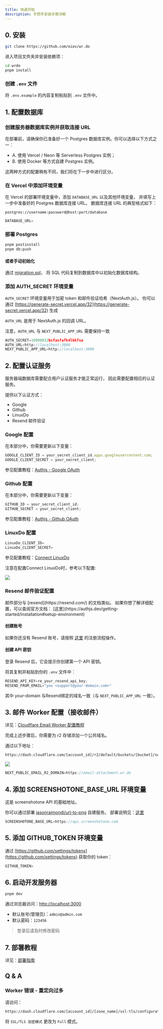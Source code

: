 ```yaml
---
title: 快速开始
description: 手把手安装步骤详解
---
```


<DocsLang en="/docs/developer/quick-start" zh="/docs/developer/quick-start-zh" />

## 0. 安装

```bash
git clone https://github.com/oiov/wr.do
````

进入项目文件夹并安装依赖项：

```bash
cd wrdo
pnpm install
```

### 创建 `.env` 文件

将 `.env.example` 的内容复制粘贴到 `.env` 文件中。

## 1. 配置数据库

### 创建服务器数据库实例并获取连接 URL

在部署前，请确保你已准备好一个 Postgres 数据库实例。你可以选择以下方式之一：

* A. 使用 Vercel / Neon 等 Serverless Postgres 实例；
* B. 使用 Docker 等方式自建 Postgres 实例。

这两种方式的配置稍有不同，我们将在下一步中进行区分。

### 在 Vercel 中添加环境变量

在 Vercel 的部署环境变量中，添加 `DATABASE_URL` 以及其他环境变量，
并填写上一步中准备好的 Postgres 数据库连接 URL。
数据库连接 URL 的典型格式如下：

`postgres://username:password@host:port/database`

```js title=".env"
DATABASE_URL=
```

### 部署 Postgres

```bash
pnpm postinstall
pnpm db:push
```

#### 或者手动初始化

通过 [migration.sql](https://github.com/oiov/wr.do/blob/main/prisma/migrations)，
将 SQL 代码复制到数据库中以初始化数据库结构。

### 添加 AUTH_SECRET 环境变量

`AUTH_SECRET` 环境变量用于加密 token 和邮件验证哈希（NextAuth.js）。
你可以通过 [https://generate-secret.vercel.app/32](https://generate-secret.vercel.app/32) 生成

`AUTH_URL` 是用于 NextAuth.js 的回调 URL。

注意，`AUTH_URL` 与 `NEXT_PUBLIC_APP_URL` 需要保持一致

```js title=".env"
AUTH_SECRET=10000032bsfasfafk4lkkfsa
AUTH_URL=http://localhost:3000
NEXT_PUBLIC_APP_URL=http://localhost:3000
```

## 2. 配置认证服务

服务器端数据库需要配合用户认证服务才能正常运行，
因此需要配置相应的认证服务。

提供以下认证方式：

* Google
* Github
* LinuxDo
* Resend 邮件验证

### Google 配置

在本部分中，你需要更新以下变量：

```js title=".env"
GOOGLE_CLIENT_ID = your_secret_client_id.apps.googleusercontent.com;
GOOGLE_CLIENT_SECRET = your_secret_client;
```

参见配置教程：[Authjs - Google OAuth](https://authjs.dev/getting-started/providers/google)

### Github 配置

在本部分中，你需要更新以下变量：

```js title=".env"
GITHUB_ID = your_secret_client_id;
GITHUB_SECRET = your_secret_client;
```

参见配置教程：[Authjs - Github OAuth](https://authjs.dev/getting-started/providers/github)

### LinuxDo 配置

```js title=".env"
LinuxDo_CLIENT_ID=
LinuxDo_CLIENT_SECRET=
```

参见配置教程：[Connect LinuxDo](https://connect.linux.do)

注意在配置Connect LinuxDo时，参考以下配置: 

![](/_static/docs/linuxdo-connect.png)

### Resend 邮件验证配置

<Callout type="note">
  邮件部分与 [resend](https://resend.com/) 的文档类似。
  如果你想了解详细配置，可以查阅官方文档：
  [这里](https://authjs.dev/getting-started/installation#setup-environment)
</Callout>

<Steps>

#### 创建账号

如果你还没有 Resend 账号，请按照 [这里](https://resend.com/signup) 的注册流程操作。

#### 创建 API 密钥

登录 Resend 后，它会提示你创建第一个 API 密钥。

将其复制并粘贴到你的 `.env` 文件中：

```js
RESEND_API_KEY=re_your_resend_api_key;
RESEND_FROM_EMAIL="you <support@your-domain.com>"
```

其中 your-domain 与Resend绑定的域名一致（与 `NEXT_PUBLIC_APP_URL` 一致）。

</Steps>

## 3. 邮件 Worker 配置（接收邮件）

详见：[Cloudflare Email Worker 配置教程](/docs/developer/cloudflare-email-worker)

完成上述步骤后，你需要为 r2 存储添加一个公共域名。

通过以下地址：

```bash
https://dash.cloudflare.com/[account_id]/r2/default/buckets/[bucket]/settings
```

![](/_static/docs/r2-domain.png)

```js title=".env"
NEXT_PUBLIC_EMAIL_R2_DOMAIN=https://email-attachment.wr.do
```

## 4. 添加 SCREENSHOTONE\_BASE\_URL 环境变量

这是 screenshotone API 的基础地址。

你可以通过部署 [jasonraimondi/url-to-png](https://github.com/jasonraimondi/url-to-png) 自建服务。
部署说明见：[这里](https://jasonraimondi.github.io/url-to-png/)

```js title=".env"
SCREENSHOTONE_BASE_URL=https://api.screenshotone.com
```

## 5. 添加 GITHUB\_TOKEN 环境变量

通过 [https://github.com/settings/tokens](https://github.com/settings/tokens) 获取你的 token：

```js title=".env"
GITHUB_TOKEN=
```

## 6. 启动开发服务器

```bash
pnpm dev
```

通过浏览器访问：[http://localhost:3000](http://localhost:3000)

- 默认账号(管理员)：`admin@admin.com`
- 默认密码：`123456`

> 登录后请及时修改密码

## 7. 部署教程

详见：[部署指南](/docs/developer/deploy)

## Q & A

### Worker 错误 - 重定向过多

请访问：

```bash
https://dash.cloudflare.com/[account_id]/[zone_name]/ssl-tls/configuration
```

将 `SSL/TLS 加密模式` 更改为 `Full` 模式。